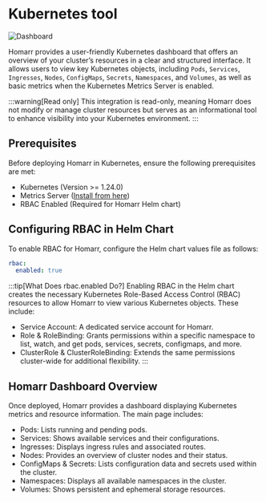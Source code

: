 # Kubernetes tool

![Dashboard](img/kubernetes/dashboard.jpeg)

Homarr provides a user-friendly Kubernetes dashboard that offers an overview of your cluster’s resources in a clear and structured interface. It allows users to view key Kubernetes objects, including `Pods`, `Services`, `Ingresses`, `Nodes`, `ConfigMaps`, `Secrets`, `Namespaces`, and `Volumes`, as well as basic metrics when the Kubernetes Metrics Server is enabled.

:::warning[Read only]
This integration is read-only, meaning Homarr does not modify or manage cluster resources but serves as an informational tool to enhance visibility into your Kubernetes environment.
:::

## Prerequisites

Before deploying Homarr in Kubernetes, ensure the following prerequisites are met:

- Kubernetes (Version >= 1.24.0)
- Metrics Server ([Install from here](https://github.com/kubernetes-sigs/metrics-server))
- RBAC Enabled (Required for Homarr Helm chart)

## Configuring RBAC in Helm Chart

To enable RBAC for Homarr, configure the Helm chart values file as follows:

```yaml
rbac:
  enabled: true
```

:::tip[What Does rbac.enabled Do?]
Enabling RBAC in the Helm chart creates the necessary Kubernetes Role-Based Access Control (RBAC) resources to allow Homarr to view various Kubernetes objects. These include:

- Service Account: A dedicated service account for Homarr.
- Role & RoleBinding: Grants permissions within a specific namespace to list, watch, and get pods, services, secrets, configmaps, and more.
- ClusterRole & ClusterRoleBinding: Extends the same permissions cluster-wide for additional flexibility.
:::

## Homarr Dashboard Overview

Once deployed, Homarr provides a dashboard displaying Kubernetes metrics and resource information. The main page includes:

- Pods: Lists running and pending pods.
- Services: Shows available services and their configurations.
- Ingresses: Displays ingress rules and associated routes.
- Nodes: Provides an overview of cluster nodes and their status.
- ConfigMaps & Secrets: Lists configuration data and secrets used within the cluster.
- Namespaces: Displays all available namespaces in the cluster.
- Volumes: Shows persistent and ephemeral storage resources.
